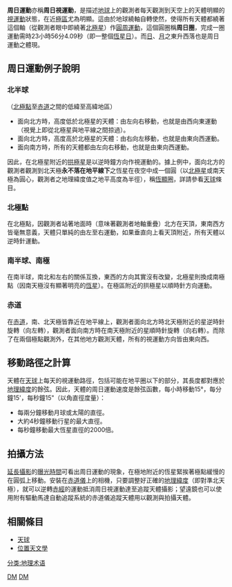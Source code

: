 '''周日運動'''亦稱'''周日視運動'''，是描述[[地球|地球]]上的觀測者每天觀測到天空上的天體明顯的[[視運動|視運動]]狀態，在近[[極區|極區]]尤為明顯。這由於地球繞軸自轉使然，使得所有天體都繞著這個軸（從觀測者眼中即繞著[[北極星|北極星]]）作[[圓周運動|圓周運動]]，這個圓圈稱'''周日圈'''，完成一圈運動需時23小時56分4.09秒（即一整個[[恆星日|恆星日]]）。而[[太陽|日]]、[[月球|月]]之東升西落也是周日運動之體現。

==周日運動例子說明==
===北半球===
（[[北極點|北極點]]至[[赤道|赤道]]之間的低緯至高緯地區）
*面向北方時，高度低於北極星的天體：由左向右移動，也就是由西向東運動（視覺上即從北極星與地平線之間掠過）。
*面向北方時，高度高於北極星的天體：由右向左移動，也就是由東向西運動。
*面向南方時，所有的天體都由左向右移動，也就是由東向西運動。

因此，在北極星附近的[[拱極星|拱極星]]是以逆時鐘方向作視運動的。據上例中，面向北方的觀測者觀測到北天極'''永不落在地平線下'''之恆星在夜空中成一個圓（以[[北極星|北極星]]或南天極為圓心，觀測者之地理緯度值之地平高度為半徑），稱[[恆顯圈|恆顯圈]]，詳請參看[[天球|天球]]條目。

===北極點===
在北極點，因觀測者站著地面時（意味著觀測者地軸重疊）北方在天頂，東南西方皆毫無意義，天體只單純的由左至右運動，如果垂直向上看天頂附近，所有天體以逆時針運動。

===南半球、南極===
在南半球，南北和左右的關係互換，東西的方向其實沒有改變，北極星則換成南極點（因南天極沒有顯著明亮的[[恆星|恆星]]）。在極區附近的拱極星以順時針方向運動。

===赤道===
在[[赤道|赤道]]，南、北天極皆靠近在地平線上，觀測者面向北方時北天極附近的星逆時針旋轉（向左轉），觀測者面向南方時在南天極附近的星順時針旋轉（向右轉）。而除了在兩個極點觀測外，在其他地方觀測天體，所有的視運動方向皆由東向西。

==移動路徑之計算==
天體在[[天球|天球]]上每天的視運動路徑，包括可能在地平圈以下的部分，其長度都對應於[[緯度|地理緯度]]的餘弦。因此，天體的周日運動速度是餘弦函數，每小時移動15°，每分鐘15'，每秒鐘15"（以角直徑度量）： 
*每兩分鐘移動月球或太陽的直徑。
*大約4秒鐘移動行星的最大直徑。
*每秒鐘移動最大恆星直徑的2000倍。

==拍攝方法==
[[攝影|延長攝影]]的[[曝光時間|曝光時間]]可看出周日運動的現象，在極地附近的恆星緊挨著極點緩慢的在圓弧上移動。安裝在[[赤道儀|赤道儀]]上的相機，只要調整好正確的[[緯度|地理緯度]]（即對準北天極），就可以逆轉[[赤經|赤經]]的運動抵消周日視運動達至追蹤天體攝影；望遠鏡也可以使用附有驅動馬達自動追蹤系統的赤道儀追蹤天體用以觀測與拍攝天體。

== 相關條目 ==
* [[天球|天球]]
* [[位置天文學|位置天文學]]

[[Category:天文學术语|DM]]
[[Category:恆星|DM]]
[[分类:地理术语|分类:地理术语]]